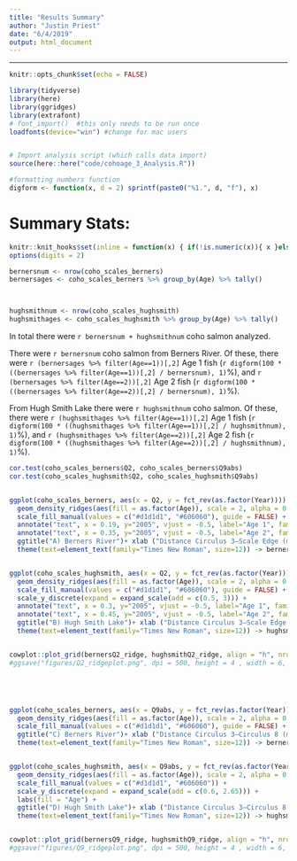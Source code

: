 ```yaml
---
title: "Results Summary"
author: "Justin Priest"
date: "6/4/2019"
output: html_document
---
```


******

```r
knitr::opts_chunk$set(echo = FALSE)

library(tidyverse)
library(here)
library(ggridges)
library(extrafont)
# font_import()  #this only needs to be run once
loadfonts(device="win") #change for mac users


# Import analysis script (which calls data import)
source(here::here("code/cohoage_3_Analysis.R"))

#formatting numbers function
digform <- function(x, d = 2) sprintf(paste0("%1.", d, "f"), x) 

```


# Summary Stats:
```r
knitr::knit_hooks$set(inline = function(x) { if(!is.numeric(x)){ x }else{ prettyNum(round(x,2), big.mark=",") } })
options(digits = 2)

bernersnum <- nrow(coho_scales_berners)
bernersages <- coho_scales_berners %>% group_by(Age) %>% tally()



hughsmithnum <- nrow(coho_scales_hughsmith)
hughsmithages <- coho_scales_hughsmith %>% group_by(Age) %>% tally()


```
In total there were `r bernersnum + hughsmithnum` coho salmon analyzed. 

There were `r bernersnum` coho salmon from Berners River. 
Of these, there were `r (bernersages %>% filter(Age==1))[,2]` Age 1 fish 
(`r digform(100 * ((bernersages %>% filter(Age==1))[,2] / bernersnum), 1)`%), 
and `r (bernersages %>% filter(Age==2))[,2]` Age 2 fish
(`r digform(100 * ((bernersages %>% filter(Age==2))[,2] / bernersnum), 1)`%).

From Hugh Smith Lake there were `r hughsmithnum` coho salmon. 
Of these, there were `r (hughsmithages %>% filter(Age==1))[,2]` Age 1 fish
(`r digform(100 * ((hughsmithages %>% filter(Age==1))[,2] / hughsmithnum), 1)`%), 
and `r (hughsmithages %>% filter(Age==2))[,2]` Age 2 fish
(`r digform(100 * ((hughsmithages %>% filter(Age==2))[,2] / hughsmithnum), 1)`%).


```r
cor.test(coho_scales_berners$Q2, coho_scales_berners$Q9abs)
cor.test(coho_scales_hughsmith$Q2, coho_scales_hughsmith$Q9abs)



```


```r

ggplot(coho_scales_berners, aes(x = Q2, y = fct_rev(as.factor(Year)))) +
  geom_density_ridges(aes(fill = as.factor(Age)), scale = 2, alpha = 0.8) + theme_ridges(center_axis_labels = TRUE) +
  scale_fill_manual(values = c("#d1d1d1", "#606060"), guide = FALSE) +
  annotate("text", x = 0.19, y="2005", vjust = -0.5, label="Age 1", family="Times New Roman", colour="black") +
  annotate("text", x = 0.35, y="2005", vjust = -0.5, label="Age 2", family="Times New Roman", colour="black") +
  ggtitle("A) Berners River")+ xlab ("Distance Circulus 3–Scale Edge (mm)") + ylab("Year") +
  theme(text=element_text(family="Times New Roman", size=12)) -> bernersQ2_ridge


ggplot(coho_scales_hughsmith, aes(x = Q2, y = fct_rev(as.factor(Year)))) +
  geom_density_ridges(aes(fill = as.factor(Age)), scale = 2, alpha = 0.8) + theme_ridges(center_axis_labels = TRUE) +
  scale_fill_manual(values = c("#d1d1d1", "#606060"), guide = FALSE) +
  scale_y_discrete(expand = expand_scale(add = c(0.5, 3))) +
  annotate("text", x = 0.3, y="2005", vjust = -0.5, label="Age 1", family="Times New Roman", colour="black") +
  annotate("text", x = 0.45, y="2005", vjust = -0.5, label="Age 2", family="Times New Roman", colour="black") +
  ggtitle("B) Hugh Smith Lake")+ xlab ("Distance Circulus 3–Scale Edge (mm)") + ylab("Year") +
  theme(text=element_text(family="Times New Roman", size=12)) -> hughsmithQ2_ridge


cowplot::plot_grid(bernersQ2_ridge, hughsmithQ2_ridge, align = "h", nrow = 1, ncol=2) 
#ggsave("figures/Q2_ridgeplot.png", dpi = 500, height = 4 , width = 6, units = "in")





ggplot(coho_scales_berners, aes(x = Q9abs, y = fct_rev(as.factor(Year)))) +
  geom_density_ridges(aes(fill = as.factor(Age)), scale = 2, alpha = 0.8) + theme_ridges(center_axis_labels = TRUE) +
  scale_fill_manual(values = c("#d1d1d1", "#606060"), guide = FALSE) +
  ggtitle("C) Berners River")+ xlab ("Distance Circulus 3–Circulus 8 (mm)") + ylab("Year") +
  theme(text=element_text(family="Times New Roman", size=12)) -> bernersQ9_ridge


ggplot(coho_scales_hughsmith, aes(x = Q9abs, y = fct_rev(as.factor(Year)))) +
  geom_density_ridges(aes(fill = as.factor(Age)), scale = 2, alpha = 0.8) + theme_ridges(center_axis_labels = TRUE) +
  scale_fill_manual(values = c("#d1d1d1", "#606060")) +
  scale_y_discrete(expand = expand_scale(add = c(0.6, 2.65))) +
  labs(fill = "Age") +
  ggtitle("D) Hugh Smith Lake")+ xlab ("Distance Circulus 3–Circulus 8 (mm)") + ylab("Year") +
  theme(text=element_text(family="Times New Roman", size=12)) -> hughsmithQ9_ridge


cowplot::plot_grid(bernersQ9_ridge, hughsmithQ9_ridge, align = "h", nrow = 1, ncol=2) 
#ggsave("figures/Q9_ridgeplot.png", dpi = 500, height = 4 , width = 6, units = "in")



```

